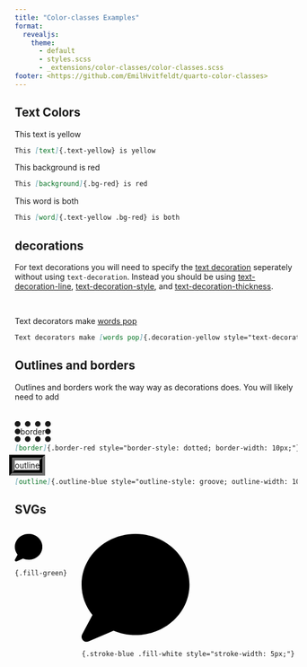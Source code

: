 ```yaml
---
title: "Color-classes Examples"
format:
  revealjs: 
    theme: 
      - default
      - styles.scss
      - _extensions/color-classes/color-classes.scss
footer: <https://github.com/EmilHvitfeldt/quarto-color-classes>
---
```


## Text Colors

This [text]{.text-yellow} is yellow

````md
This [text]{.text-yellow} is yellow
````

This [background]{.bg-red} is red

````md
This [background]{.bg-red} is red
````

This [word]{.text-yellow .bg-red} is both

````md
This [word]{.text-yellow .bg-red} is both
````

## decorations

For text decorations you will need to specify the [text decoration](https://developer.mozilla.org/en-US/docs/Web/CSS/text-decoration) seperately without using `text-decoration`. Instead you should be using [text-decoration-line](https://developer.mozilla.org/en-US/docs/Web/CSS/text-decoration-line), [text-decoration-style](https://developer.mozilla.org/en-US/docs/Web/CSS/text-decoration-style), and [text-decoration-thickness](https://developer.mozilla.org/en-US/docs/Web/CSS/text-decoration-thickness).

<br>

Text decorators make [words pop]{.decoration-yellow style="text-decoration-line: underline;"} 

````md
Text decorators make [words pop]{.decoration-yellow style="text-decoration-line: underline;"} 
````

## Outlines and borders

Outlines and borders work the way way as decorations does. You will likely need to add 

<br>


[border]{.border-red style="border-style: dotted; border-width: 10px;"}

````md
[border]{.border-red style="border-style: dotted; border-width: 10px;"}
````

[outline]{.outline-blue style="outline-style: groove; outline-width: 10px;"}

````md
[outline]{.outline-blue style="outline-style: groove; outline-width: 10px;"}
````

## SVGs

::: {.columns}
::: {.column}


[<svg xmlns="http://www.w3.org/2000/svg" viewBox="0 0 512 512" style="max-width:50%;"><!--!Font Awesome Free v7.1.0 by @fontawesome - https://fontawesome.com License - https://fontawesome.com/license/free Copyright 2025 Fonticons, Inc.--><path d="M512 240c0 132.5-114.6 240-256 240-37.1 0-72.3-7.4-104.1-20.7L33.5 510.1c-9.4 4-20.2 1.7-27.1-5.8S-2 485.8 2.8 476.8l48.8-92.2C19.2 344.3 0 294.3 0 240 0 107.5 114.6 0 256 0S512 107.5 512 240z"/></svg>]{.fill-green}

`{.fill-green}`

:::
::: {.column}

[<svg xmlns="http://www.w3.org/2000/svg" viewBox="0 0 512 512" style="max-width:50%;"><!--!Font Awesome Free v7.1.0 by @fontawesome - https://fontawesome.com License - https://fontawesome.com/license/free Copyright 2025 Fonticons, Inc.--><path d="M512 240c0 132.5-114.6 240-256 240-37.1 0-72.3-7.4-104.1-20.7L33.5 510.1c-9.4 4-20.2 1.7-27.1-5.8S-2 485.8 2.8 476.8l48.8-92.2C19.2 344.3 0 294.3 0 240 0 107.5 114.6 0 256 0S512 107.5 512 240z"/></svg>]{.stroke-blue .fill-white style="stroke-width: 5px;"}

`{.stroke-blue .fill-white style="stroke-width: 5px;"}`

:::
:::
